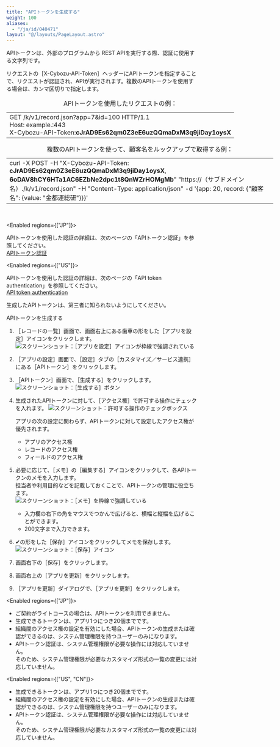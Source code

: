 ```yaml
---
title: "APIトークンを生成する"
weight: 100
aliases:
  - "/ja/id/040471"
layout: "@/layouts/PageLayout.astro"
---
```




APIトークンは、外部のプログラムから<Kintone /> REST APIを実行する際、認証に使用する文字列です。

リクエストの<Wovn>［X-Cybozu-API-Token］</Wovn>ヘッダーにAPIトークンを指定することで、リクエストが認証され、APIが実行されます。複数のAPIトークンを使用する場合は、カンマ区切りで指定します。

<table style="width: 700px;">
<caption>APIトークンを使用したリクエストの例：</caption>
    <tbody>
        <tr>
                        <td>
              GET /k/v1/record.json?app=7&amp;id=100 HTTP/1.1<br />
              Host: example.<CybozuCom />:443<br />
              X-Cybozu-API-Token:<b>cJrAD9Es62qm0Z3eE6uzQQmaDxM3q9jiDay1oysX</b>
            </td>
        </tr>
    </tbody>
</table>
<table style="width: 700px;">
<caption>複数のAPIトークンを使って、顧客名をルックアップで取得する例：</caption>
    <tbody>
        <tr>
                        <td>
              curl -X POST -H "X-Cybozu-API-Token: <b>cJrAD9Es62qm0Z3eE6uzQQmaDxM3q9jiDay1oysX</b>, <b>6oDAV8hCY6HTa1AC6EZbNe2dpc1t8QnWZrHOMgMb</b>"
              "https://（サブドメイン名）.<CybozuCom />/k/v1/record.json" -H "Content-Type: application/json" -d '&#123;app: 20, record: &#123;"顧客名": &#123;value: "金都運総研"&#125;&#125;&#125;'
            </td>
        </tr>
    </tbody>
</table>
<br />

<Enabled regions={["JP"]}>

APIトークンを使用した認証の詳細は、次のページの「APIトークン認証」を参照してください。  
[APIトークン認証](https://cybozu.dev/ja/id/edae2a9d04c6e7d0afffda3a/#api-token)

</Enabled>

<Enabled regions={["US"]}>

APIトークンを使用した認証の詳細は、次のページの「API token authentication」を参照してください。  
[API token authentication](https://kintone.dev/en/docs/common/authentication/#api-token-authentication)

</Enabled>

<Warning>

生成したAPIトークンは、第三者に知られないようにしてください。

</Warning>

<Heading id="app_settings_api_token_10">APIトークンを生成する</Heading>
1. <Wovn>［レコードの一覧］</Wovn>画面で、画面右上にある歯車の形をした<Wovn>［アプリを設定］</Wovn>アイコンをクリックします。  
   <Img src="/k/kintone/img/settings_new_icon.png" alt="スクリーンショット：［アプリを設定］アイコンが枠線で強調されている" />

1. <Wovn>［アプリの設定］</Wovn>画面で、<Wovn>［設定］</Wovn>タブの<Wovn>［カスタマイズ／サービス連携］</Wovn>にある<Wovn>［APIトークン］</Wovn>をクリックします。

1. <Wovn>［APIトークン］</Wovn>画面で、<Wovn>［生成する］</Wovn>をクリックします。  
   <Img src="/k/kintone/img-ja/api_token_img1.png" alt="スクリーンショット：［生成する］ボタン" />

1. 生成されたAPIトークンに対して、<Wovn>［アクセス権］</Wovn>で許可する操作にチェックを入れます。
   <Img src="/k/kintone/img-ja/api_token_img2.png" alt="スクリーンショット：許可する操作のチェックボックス" />

   <Note>

   アプリの次の設定に関わらず、APIトークンに対して設定したアクセス権が優先されます。
   * アプリのアクセス権
   * レコードのアクセス権
   * フィールドのアクセス権

   </Note>

1. 必要に応じて、<Wovn>［メモ］</Wovn>の<Wovn>［編集する］</Wovn>アイコンをクリックして、各APIトークンのメモを入力します。  
  担当者や利用目的などを記載しておくことで、APIトークンの管理に役立ちます。  
   <Img src="/k/kintone/img-ja/api_token_03.png" alt="スクリーンショット：［メモ］を枠線で強調している" />
   * 入力欄の右下の角をマウスでつかんで広げると、横幅と縦幅を広げることができます。
   * 200文字まで入力できます。

1. &#10004;の形をした<Wovn>［保存］</Wovn>アイコンをクリックしてメモを保存します。  
   <Img src="/k/kintone/img-ja/api_token_04.png" alt="スクリーンショット：［保存］アイコン" />

1. 画面右下の<Wovn>［保存］</Wovn>をクリックします。

1. 画面右上の<Wovn>［アプリを更新］</Wovn>をクリックします。

1. <Wovn>［アプリを更新］</Wovn>ダイアログで、<Wovn>［アプリを更新］</Wovn>をクリックします。

<Enabled regions={["JP"]}>
<Note>

* ご契約がライトコースの場合は、APIトークンを利用できません。
* 生成できるトークンは、アプリ1つにつき20個までです。
* 組織間のアクセス権の設定を有効にした場合、APIトークンの生成または確認ができるのは、<Kintone />システム管理権限を持つユーザーのみになります。
* APIトークン認証は、<Kintone />システム管理権限が必要な操作には対応していません。  
  そのため、<Kintone />システム管理権限が必要なカスタマイズ形式の一覧の変更には対応していません。

</Note>
</Enabled>

<Enabled regions={["US", "CN"]}>
<Note>

* 生成できるトークンは、アプリ1つにつき20個までです。
* 組織間のアクセス権の設定を有効にした場合、APIトークンの生成または確認ができるのは、<Kintone />システム管理権限を持つユーザーのみになります。
* APIトークン認証は、<Kintone />システム管理権限が必要な操作には対応していません。  
  そのため、<Kintone />システム管理権限が必要なカスタマイズ形式の一覧の変更には対応していません。

</Note>
</Enabled>
